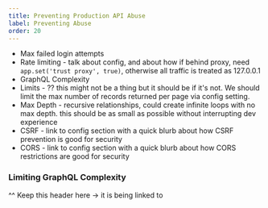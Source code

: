 ```yaml
---
title: Preventing Production API Abuse
label: Preventing Abuse
order: 20
---
```


- Max failed login attempts
- Rate limiting - talk about config, and about how if behind proxy, need `app.set('trust proxy', true)`, otherwise all traffic is treated as 127.0.0.1
- GraphQL Complexity
- Limits - ?? this might not be a thing but it should be if it's not. We should limit the max number of records returned per page via config setting.
- Max Depth - recursive relationships, could create infinite loops with no max depth. this should be as small as possible without interrupting dev experience
- CSRF - link to config section with a quick blurb about how CSRF prevention is good for security
- CORS - link to config section with a quick blurb about how CORS restrictions are good for security

### Limiting GraphQL Complexity

^^ Keep this header here -> it is being linked to

